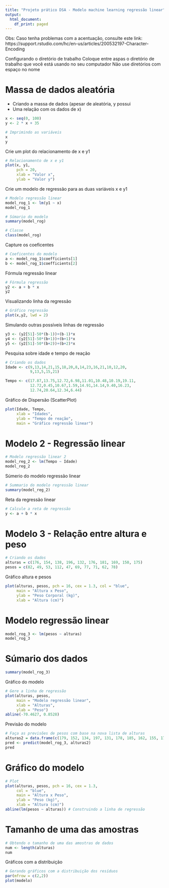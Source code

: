 ```yaml
---
title: "Projeto prático DSA - Modelo machine learning regressão linear"
output:
  html_document:
    df_print: paged
---
```


Obs: Caso tenha problemas com a acentuação, consulte este link:
https://support.rstudio.com/hc/en-us/articles/200532197-Character-Encoding

Configurando o diretório de trabalho
Coloque entre aspas o diretório de trabalho que você está usando no seu computador
Não use diretórios com espaço no nome



# Massa de dados aleatória

- Criando a massa de dados (apesar de aleatória, y possui 
- Uma relação com os dados de x)
```r
x <- seq(0, 100)
y <- 2 * x + 35

# Imprimindo as variáveis
x
y

```
Crie um plot do relacionamento de x e y1
```r
# Relacionamento de x e y1
plot(x, y1,
     pch = 20, 
     xlab = "Valor x",
     ylab = "Valor y")
```
Crie um modelo de regressão para as duas variáveis x e y1
```r
# Modelo regressão linear
model_rog_1 <- lm(y1 ~ x)
model_rog_1

# Súmario do modelo
summary(model_rog)

# Classe
class(model_rog)
```
Capture os coeficentes
```r
# Coeficentes do modelo
a <- model_rog_1$coefficients[1]
b <- model_rog_1$coefficients[2]
```

Fórmula regressão linear
```r
# Fórmula regressão
y2 <- a + b * x
y2
```
Visualizando linha da regressão
```r
# Gráfico regressão
plot(x,y2, lwd = 2)
```
Simulando outras possíveis linhas de regressão
```r
y3 <- (y2[51]-50*(b-1))+(b-1)*x
y4 <- (y2[51]-50*(b+1))+(b+1)*x
y5 <- (y2[51]-50*(b+2))+(b+2)*x
```


Pesquisa sobre idade e tempo de reação
```r
# Criando os dados
Idade <- c(9,13,14,21,15,18,20,8,14,23,16,21,10,12,20,
           9,13,5,15,21)

Tempo <- c(17.87,13.75,12.72,6.98,11.01,10.48,10.19,19.11,
           12.72,0.45,10.67,1.59,14.91,14.14,9.40,16.23,
           12.74,20.64,12.34,6.44)
```

Gráfico de Dispersão (ScatterPlot)
```r
plot(Idade, Tempo,
     xlab = "Idades",
     ylab = "Tempo de reação",
     main = "Gráfico regressão linear")
```
# Modelo 2 - Regressão linear
```r
# Modelo regressão linear 2
model_reg_2 <- lm(Tempo ~ Idade)
model_reg_2
```
Súmerio do modelo regressão linear
```r
# Summario do modelo regressão linear
summary(model_reg_2)
```
Reta da regressão linear
```r
# Calcule a reta de regressão
y <- a + b * x
```


# Modelo 3 - Relação entre altura e peso
```r
# Criando os dados
alturas = c(176, 154, 138, 196, 132, 176, 181, 169, 150, 175)
pesos = c(82, 49, 53, 112, 47, 69, 77, 71, 62, 78)
```

Gráfico altura e pesos
```r
plot(alturas, pesos, pch = 16, cex = 1.3, col = "blue", 
     main = "Altura x Peso", 
     ylab = "Peso Corporal (kg)", 
     xlab = "Altura (cm)")
```

# Modelo regressão linear
```r
model_rog_3 <- lm(pesos ~ alturas)
model_rog_3
```

# Súmario dos dados
```r
summary(model_rog_3)
```

Gráfico do modelo
```r
# Gere a linha de regressão
plot(alturas, pesos,
     main = "Modelo regressão linear",
     xlab = "Alturas",
     ylab = "Peso")
abline(-70.4627, 0.8528)
```

Previsão do modelo
```r
# Faça as previsões de pesos com base na nova lista de alturas
alturas2 = data.frame(c(179, 152, 134, 197, 131, 178, 185, 162, 155, 172))
pred <- predict(model_rog_3, alturas2)
pred
```
# Gráfico do modelo
```r
# Plot
plot(alturas, pesos, pch = 16, cex = 1.3, 
     col = "blue", 
     main = "Altura x Peso", 
     ylab = "Peso (kg)", 
     xlab = "Altura (cm)")
abline(lm(pesos ~ alturas)) # Construindo a linha de regressão
```
# Tamanho de uma das amostras
```r
# Obtendo o tamanho de uma das amostras de dados
num <- length(alturas)
num
```
Gráficos com a distribuição
```r
# Gerando gráficos com a distribuição dos resíduos
par(mfrow = c(2,2))
plot(modelo)
```

